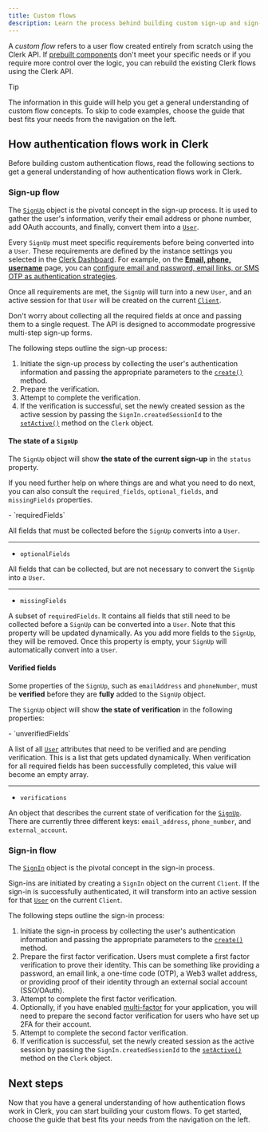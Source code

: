 ```yaml
---
title: Custom flows
description: Learn the process behind building custom sign-up and sign-in flows with Clerk.
---
```


A _custom flow_ refers to a user flow created entirely from scratch using the Clerk API. If [prebuilt components](/docs/reference/components/overview) don't meet your specific needs or if you require more control over the logic, you can rebuild the existing Clerk flows using the Clerk API.

> [!TIP]
> The information in this guide will help you get a general understanding of custom flow concepts. To skip to code examples, choose the guide that best fits your needs from the navigation on the left.

## How authentication flows work in Clerk

Before building custom authentication flows, read the following sections to get a general understanding of how authentication flows work in Clerk.

### Sign-up flow

The [`SignUp`](/docs/references/javascript/sign-up) object is the pivotal concept in the sign-up process. It is used to gather the user's information, verify their email address or phone number, add OAuth accounts, and finally, convert them into a [`User`](/docs/references/javascript/user).

Every `SignUp` must meet specific requirements before being converted into a `User`. These requirements are defined by the instance settings you selected in the [Clerk Dashboard](https://dashboard.clerk.com/). For example, on the [**Email, phone, username**](https://dashboard.clerk.com/last-active?path=user-authentication/email-phone-username) page, you can [configure email and password, email links, or SMS OTP as authentication strategies](/docs/authentication/configuration/sign-up-sign-in-options).

Once all requirements are met, the `SignUp` will turn into a new `User`, and an active session for that `User` will be created on the current [`Client`](/docs/references/javascript/client).

Don't worry about collecting all the required fields at once and passing them to a single request. The API is designed to accommodate progressive multi-step sign-up forms.

The following steps outline the sign-up process:

1. Initiate the sign-up process by collecting the user's authentication information and passing the appropriate parameters to the [`create()`](/docs/references/javascript/sign-in#create) method.
1. Prepare the verification.
1. Attempt to complete the verification.
1. If the verification is successful, set the newly created session as the active session by passing the `SignIn.createdSessionId` to the [`setActive()`](/docs/references/javascript/clerk#set-active) method on the `Clerk` object.

#### The state of a `SignUp`

The `SignUp` object will show **the state of the current sign-up** in the `status` property.

If you need further help on where things are and what you need to do next, you can also consult the `required_fields`, `optional_fields`, and `missingFields` properties.

<Properties>
  - `requiredFields`

  All fields that must be collected before the `SignUp` converts into a `User`.

  ---

  - `optionalFields`

  All fields that can be collected, but are not necessary to convert the `SignUp` into a `User`.

  ---

  - `missingFields`

  A subset of `requiredFields`. It contains all fields that still need to be collected before a `SignUp` can be converted into a `User`. Note that this property will be updated dynamically. As you add more fields to the `SignUp`, they will be removed. Once this property is empty, your `SignUp` will automatically convert into a `User`.
</Properties>

#### Verified fields

Some properties of the `SignUp`, such as `emailAddress` and `phoneNumber`, must be **verified** before they are **fully** added to the `SignUp` object.

The `SignUp` object will show **the state of verification** in the following properties:

<Properties>
  - `unverifiedFields`

  A list of all [`User`](/docs/references/javascript/user) attributes that need to be verified and are pending verification. This is a list that gets updated dynamically. When verification for all required fields has been successfully completed, this value will become an empty array.

  ---

  - `verifications`

  An object that describes the current state of verification for the [`SignUp`](/docs/references/javascript/sign-in). There are currently three different keys: `email_address`, `phone_number`, and `external_account`.
</Properties>

### Sign-in flow

The [`SignIn`](/docs/references/javascript/sign-in) object is the pivotal concept in the sign-in process.

Sign-ins are initiated by creating a `SignIn` object on the current `Client`. If the sign-in is successfully authenticated, it will transform into an active session for that [`User`](/docs/references/javascript/user) on the current `Client`.

The following steps outline the sign-in process:

1. Initiate the sign-in process by collecting the user's authentication information and passing the appropriate parameters to the [`create()`](/docs/references/javascript/sign-in#create) method.
1. Prepare the first factor verification. Users must complete a first factor verification to prove their identity. This can be something like providing a password, an email link, a one-time code (OTP), a Web3 wallet address, or providing proof of their identity through an external social account (SSO/OAuth).
1. Attempt to complete the first factor verification.
1. Optionally, if you have enabled [multi-factor](/docs/authentication/configuration/sign-up-sign-in-options) for your application, you will need to prepare the second factor verification for users who have set up 2FA for their account.
1. Attempt to complete the second factor verification.
1. If verification is successful, set the newly created session as the active session by passing the `SignIn.createdSessionId` to the [`setActive()`](/docs/references/javascript/clerk#set-active) method on the `Clerk` object.

## Next steps

Now that you have a general understanding of how authentication flows work in Clerk, you can start building your custom flows. To get started, choose the guide that best fits your needs from the navigation on the left.
